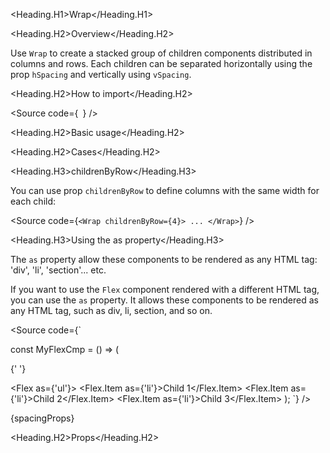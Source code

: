 

<Meta of={Stories} />

<Heading.H1>Wrap</Heading.H1>

<Heading.H2>Overview</Heading.H2>

Use `Wrap` to create a stacked group of children components distributed
in columns and rows. Each children can be separated horizontally using
the prop `hSpacing` and vertically using `vSpacing`.

<Heading.H2>How to import</Heading.H2>

<Source
  code={`
`}
/>

<Heading.H2>Basic usage</Heading.H2>

<Canvas of={Stories.Base} />

<Heading.H2>Cases</Heading.H2>

<Heading.H3>childrenByRow</Heading.H3>

You can use prop `childrenByRow` to define columns with the same width for each child:

<Source
  code={`
<Wrap childrenByRow={4}>
  ...
</Wrap>
`}
/>

<Heading.H3>Using the as property</Heading.H3>

The `as` property allow these components to be rendered as any HTML tag:
'div', 'li', 'section'... etc.

If you want to use the `Flex` component rendered with a different HTML tag, you can use the `as` property.
It allows these components to be rendered as any HTML tag, such as div, li, section, and so on.

<Source
  code={`

const MyFlexCmp = () => (

{' '}

<Flex as={'ul'}>
  <Flex.Item as={'li'}>Child 1</Flex.Item>
  <Flex.Item as={'li'}>Child 2</Flex.Item>
  <Flex.Item as={'li'}>Child 3</Flex.Item>
</Flex>
); `} />

<Markdown>{spacingProps}</Markdown>

<Heading.H2>Props</Heading.H2>

<ArgTypes of={Stories} />
